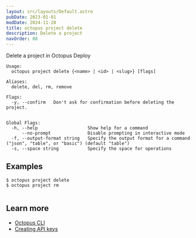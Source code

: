 ```yaml
---
layout: src/layouts/Default.astro
pubDate: 2023-01-01
modDate: 2024-11-20
title: octopus project delete
description: Delete a project
navOrder: 88
---
```


Delete a project in Octopus Deploy

```
Usage:
  octopus project delete {<name> | <id> | <slug>} [flags]

Aliases:
  delete, del, rm, remove

Flags:
  -y, --confirm   Don't ask for confirmation before deleting the project.


Global Flags:
  -h, --help                   Show help for a command
      --no-prompt              Disable prompting in interactive mode
  -f, --output-format string   Specify the output format for a command ("json", "table", or "basic") (default "table")
  -s, --space string           Specify the space for operations

```

## Examples

<SamplesInstance />

```
$ octopus project delete
$ octopus project rm


```

## Learn more

- [Octopus CLI](/docs/octopus-rest-api/cli)
- [Creating API keys](/docs/octopus-rest-api/how-to-create-an-api-key)